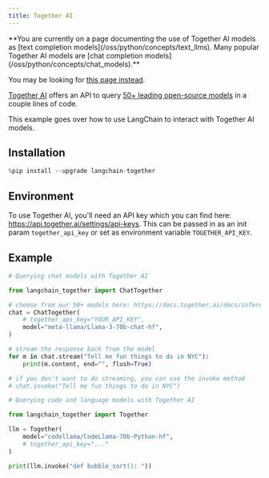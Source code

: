 ```yaml
---
title: Together AI
---
```


<Warning>
**You are currently on a page documenting the use of Together AI models as [text completion models](/oss/python/concepts/text_llms). Many popular Together AI models are [chat completion models](/oss/python/concepts/chat_models).**


You may be looking for [this page instead](/oss/python/integrations/chat/together/).
</Warning>

[Together AI](https://www.together.ai/) offers an API to query [50+ leading open-source models](https://docs.together.ai/docs/inference-models) in a couple lines of code.

This example goes over how to use LangChain to interact with Together AI models.

## Installation


```python
%pip install --upgrade langchain-together
```

## Environment

To use Together AI, you'll need an API key which you can find here:
https://api.together.ai/settings/api-keys. This can be passed in as an init param
``together_api_key`` or set as environment variable ``TOGETHER_API_KEY``.


## Example


```python
# Querying chat models with Together AI

from langchain_together import ChatTogether

# choose from our 50+ models here: https://docs.together.ai/docs/inference-models
chat = ChatTogether(
    # together_api_key="YOUR_API_KEY",
    model="meta-llama/Llama-3-70b-chat-hf",
)

# stream the response back from the model
for m in chat.stream("Tell me fun things to do in NYC"):
    print(m.content, end="", flush=True)

# if you don't want to do streaming, you can use the invoke method
# chat.invoke("Tell me fun things to do in NYC")
```


```python
# Querying code and language models with Together AI

from langchain_together import Together

llm = Together(
    model="codellama/CodeLlama-70b-Python-hf",
    # together_api_key="..."
)

print(llm.invoke("def bubble_sort(): "))
```
